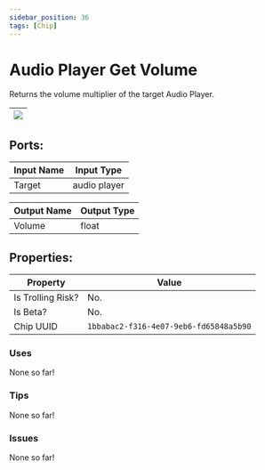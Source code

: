 ```yaml
---
sidebar_position: 36
tags: [Chip]
---
```


# Audio Player Get Volume


Returns the volume multiplier of the target Audio Player.

| ![](https://images-ext-2.discordapp.net/external/MPmIaQzlEPmgGWlgi-WxBBXt0Bjv_zWPkg1y1f_sy3s/https/www.recroomcircuits.com/image/circuit/absolute-value?width=206&height=108) |
|-----|

## Ports:

| Input Name | Input Type |
|-----------|-----------|
| Target | audio player |

| Output Name | Output Type |
|-----------|-----------|
| Volume | float |

## Properties:

| Property  | Value |
|-------------------|-----------|
| Is Trolling Risk? | No. |
| Is Beta? | No. |
| Chip UUID | `1bbabac2-f316-4e07-9eb6-fd65848a5b90` |

### Uses

None so far!

### Tips

None so far!

### Issues

None so far!
